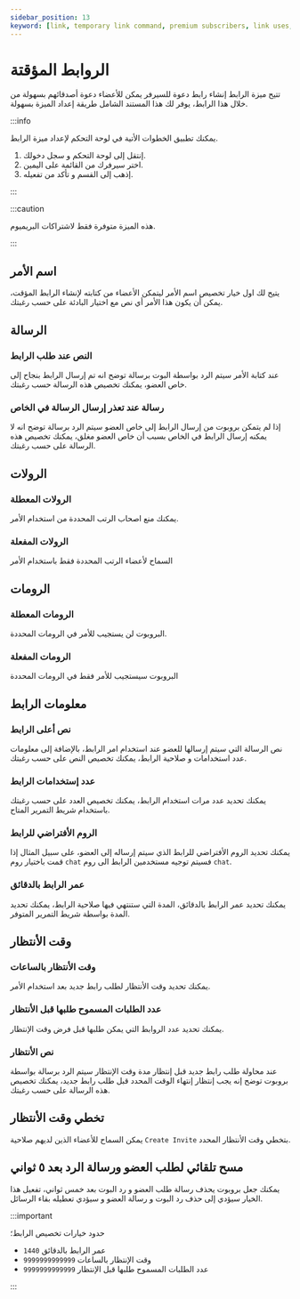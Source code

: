 ```yaml
---
sidebar_position: 13
keyword: [link, temporary link command, premium subscribers, link uses, invite link] 
---
```


# الروابط المؤقتة

تتيح ميزة الرابط إنشاء رابط دعوة للسيرفر يمكن للأعضاء دعوة أصدقائهم بسهولة من خلال هذا الرابط، يوفر لك هذا المستند الشامل طريقة إعداد الميزة بسهولة.

:::info

يمكنك تطبيق الخطوات الأتية في لوحة التحكم لإعداد ميزة الرابط. 

1. إنتقل إلى لوحة التحكم و سجل دخولك. 
2. اختر سيرفرك من القائمة على اليمين.
3. إذهب إلى القسم و تأكد من تفعيله.

:::

:::caution

هذه الميزة متوفرة فقط لاشتراكات البريميوم.

:::

## اسم الأمر

يتيح لك اول خيار تخصيص اسم الأمر ليتمكن الأعضاء من كتابته لإنشاء الرابط المؤقت، يمكن أن يكون هذا الأمر أي نص مع اختيار البادئة على حسب رغبتك.

## الرسالة

### النص عند طلب الرابط

عند كتابة الأمر سيتم الرد بواسطة البوت برسالة توضح انه تم إرسال الرابط بنجاح إلى خاص العضو، يمكنك تخصيص هذه الرسالة حسب رغبتك.

### رسالة عند تعذر إرسال الرسالة في الخاص

إذا لم يتمكن بروبوت من إرسال الرابط إلى خاص العضو سيتم الرد برسالة توضح انه لا يمكنه إرسال الرابط في الخاص بسبب أن خاص العضو مغلق، يمكنك تخصيص هذه الرسالة على حسب رغبتك.

## الرولات

### الرولات المعطلة

يمكنك منع اصحاب الرتب المحددة من استخدام الأمر.

### الرولات المفعلة
 
السماح لأعضاء الرتب المحددة فقط باستخدام الأمر

## الرومات

### الرومات المعطلة

البروبوت لن يستجيب للأمر في الرومات المحددة.

### الرومات المفعلة
 
البروبوت سيستجيب للأمر فقط في الرومات المحددة

## معلومات الرابط

### نص أعلى الرابط

نص الرسالة التي سيتم إرسالها للعضو عند استخدام امر الرابط، بالإضافة إلى معلومات عدد استخدامات و صلاحية الرابط، يمكنك تخصيص النص على حسب رغبتك.

### عدد إستخدامات الرابط

يمكنك تحديد عدد مرات استخدام الرابط، يمكنك تخصيص العدد على حسب رغبتك باستخدام شريط التمرير المتاح.

### الروم الأفتراضي للرابط

يمكنك تحديد الروم الأفتراضي للرابط الذي سيتم إرساله إلى العضو، على سبيل المثال إذا قمت باختيار روم `chat` فسيتم توجيه مستخدمين الرابط الى روم `chat`.

### عمر الرابط بالدقائق

يمكنك تحديد عمر الرابط بالدقائق، المدة التي ستنتهي فيها صلاحية الرابط، يمكنك تحديد المدة بواسطة شريط التمرير المتوفر.

## وقت الأنتظار

### وقت الأنتظار بالساعات

يمكنك تحديد وقت الأنتظار لطلب رابط جديد بعد استخدام الأمر.

### عدد الطلبات المسموح طلبها قبل الأنتظار

يمكنك تحديد عدد الروابط التي يمكن طلبها قبل فرض وقت الإنتظار.

### نص الأنتظار

عند محاولة طلب رابط جديد قبل إنتظار مدة وقت الإنتظار سيتم الرد برسالة بواسطة بروبوت توضح إنه يجب إنتظار إنتهاء الوقت المحدد قبل طلب رابط جديد، يمكنك تخصيص هذه الرسالة على حسب رغبتك.

## تخطي وقت الأنتظار

يمكن السماح للأعضاء الذين لديهم صلاحية `Create Invite` بتخطي وقت الأنتظار المحدد.

## مسح تلقائي لطلب العضو ورسالة الرد بعد ٥ ثواني

يمكنك جعل بروبوت يحذف رسالة طلب العضو و رد البوت بعد خمس ثواني، تفعيل هذا الخيار سيؤدي إلى حذف رد البوت و رسالة العضو و سيؤدي تعطيله بقاء الرسائل.

:::important

حدود خيارات تخصيص الرابط؛

- عمر الرابط بالدقائق `1440`
- وقت الإنتظار بالساعات `9999999999999`
- عدد الطلبات المسموح طلبها قبل الإنتظار `9999999999999`

:::
